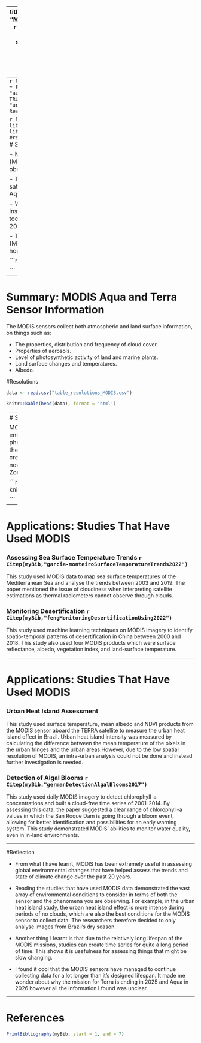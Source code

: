 
---
title: "MODIS Aqua and Terra"
subtitle: ""
author: "Madeleine Potter"
date: "01/16/2023 (updated: `r Sys.Date()`)"
output:
  xaringan::moon_reader:
    css: ["default", "default-fonts", "custom-style.css"]
    lib_dir: libs
    nature:
      highlightStyle: github
      highlightLines: true
      ratio: "16:9"
      slideNumber: true
      navigation: scroll
      theme: "style_mono_dark"
      base_color: "#cbf7ed"
      countIncrementalSlides: false
     
---
```r
library(RefManageR)
BibOptions(check.entries = FALSE,
           bib.style = "authoryear",
           cite.style = "authoryear",
           style = "markdown",
           hyperlink = TRUE,
           dashed = FALSE,
           no.print.fields=c("doi", "url", "urldate", "issn"))
myBib <- ReadBib("bib_presentation.bib", check = FALSE)
```


```r
library(xaringanExtra)
library(xaringanthemer)
library(knitr)
library(knitcitations)
#remotes::install_github("ropensci/RefManageR")
```
# Summary: What is MODIS?

- Moderate Resolution Imaging Spectroradiometer (MODIS) is a
key sensor aboard two NASA observation satellites Terra and Aqua.

- The first MODIS sensor was on the Terra satellite, launched in 1999 and the second on the Aqua satellite launched in 2002. 

- While the designed life span for both MODIS instruments was 6 years, they are still running today, with the MODIS Terra mission ending in 2025 and the MODIS Aqua mission in 2026.

- Terra crosses the equator around 10:30am (MLT) while Aqua crosses the equator roughly 2 hours after. 


```r
knitr::include_graphics('terra_aqua.jpg')

```
---

# Summary: MODIS Aqua and Terra Sensor Information

The MODIS sensors collect both atmospheric and land surface information, on things such as:

- The properties, distribution and frequency of cloud cover.
- Properties of aerosols.
- Level of photosynthetic activity of land and marine plants.
- Land surface changes and temperatures.
- Albedo.


#Resolutions

```r

data <- read.csv("table_resolutions_MODIS.csv")

knitr::kable(head(data), format = 'html')

```


---
# Summary: Image Examples

MODIS Aqua captured the nutrient enrichment (mainly nitrogen and phosphorous) of the Gulf of Mexico by the Mississippi River. This enrichment creates a hypoxic environment, which is now known as the Gulf of Mexico Dead Zone. 

```r
knitr::include_graphics('gulf_mexico.jpg')

```

---

# Applications: Studies That Have Used MODIS

### Assessing Sea Surface Temperature Trends `r Citep(myBib,"garcia-monteiroSurfaceTemperatureTrends2022")` 

This study used MODIS data to map sea surface temperatures of the Mediterranean Sea and
analyse the trends between 2003 and 2019. The paper mentioned the issue of cloudiness when 
interpreting satellite estimations as thermal radiometers cannot observe through clouds. 


### Monitoring Desertification `r Citep(myBib,"fengMonitoringDesertificationUsing2022")` 

This study used machine learning techniques on MODIS imagery to identify spatio-temporal
patterns of desertification in China between 2000 and 2018. This study also used four
MODIS products which were surface reflectance, albedo, vegetation index, and land-surface temperature.

---

# Applications: Studies That Have Used MODIS

### Urban Heat Island Assessment

This study used surface temperature, mean albedo and NDVI products from the MODIS sensor aboard
the TERRA satellite to measure the urban heat island effect in Brazil. Urban heat island intensity was measured by calculating the difference between the mean temperature of the pixels in the urban fringes and the urban areas.However, due to the low
spatial resolution of MODIS, an intra-urban analysis could not be done and instead further investigation is needed. 

### Detection of Algal Blooms `r Citep(myBib,"germanDetectionAlgalBlooms2017")`

This study used daily MODIS imagery to detect chlorophyll-a concentrations and built a cloud-free
time series of 2001-2014. By assessing this data, the paper suggested a clear range of chlorophyll-a values in which the San Roque Dam is going through a bloom event, allowing for better identification and possibilities for an early warning system. This study demonstrated MODIS' abilities to monitor 
water quality, even in in-land environments. 

---

#Reflection

- From what I have learnt, MODIS has been extremely useful in assessing global environmental changes that have helped assess the trends and state of climate change over the past 20 years. 

- Reading the studies that have used MODIS data demonstrated the vast array of environmental conditions to consider in terms of both the sensor and the phenomena you are observing. For example, in the urban heat island study, the urban heat island effect is more intense during periods of no clouds, which are also the best conditions for the MODIS sensor to collect data. The researchers therefore decided to only analyse images from Brazil's dry season.

- Another thing I learnt is that due to the relatively long lifespan of the MODIS missions, studies can create time series for quite a long period of time. This shows it is usefulness for assessing things that might be slow changing. 

- I found it cool that the MODIS sensors have managed to continue collecting data for a lot longer
than it's designed lifespan. It made me wonder about why the mission for Terra is ending in 2025 
and Aqua in 2026 however all the information I found was unclear. 



---

# References

```r
PrintBibliography(myBib, start = 1, end = 7)
```
